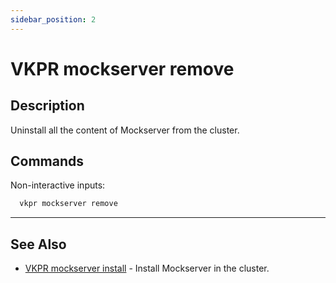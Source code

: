 ```yaml
---
sidebar_position: 2
---
```


# VKPR mockserver remove

## Description

Uninstall all the content of Mockserver from the cluster.

## Commands

Non-interactive inputs:

```bash
  vkpr mockserver remove
```

---

## See Also

- [VKPR mockserver install](/docs/commands/mockserver/install) - Install Mockserver in the cluster.
